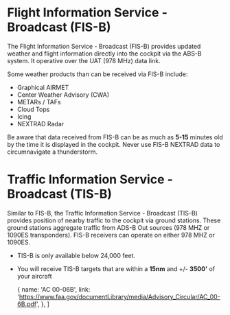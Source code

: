

# Flight Information Service - Broadcast (FIS-B)

The Flight Information Service - Broadcast (FIS-B) provides updated weather and
flight information directly into the cockpit via the ABS-B system. It operative
over the UAT (978 MHz) data link.

Some weather products than can be received via FIS-B include:

-   Graphical AIRMET
-   Center Weather Advisory (CWA)
-   METARs / TAFs
-   Cloud Tops
-   Icing
-   NEXTRAD Radar

Be aware that data received from FIS-B can be as much as **5-15** minutes old by
the time it is displayed in the cockpit. Never use FIS-B NEXTRAD data to
circumnavigate a thunderstorm.

# Traffic Information Service - Broadcast (TIS-B)

Similar to FIS-B, the Traffic Information Service - Broadcast (TIS-B) provides
position of nearby traffic to the cockpit via ground stations. These ground
stations aggregate traffic from ADS-B Out sources (978 MHZ or 1090ES
transponders). FIS-B receivers can operate on either 978 MHZ or 1090ES.

-   TIS-B is only available below 24,000 feet.
-   You will receive TIS-B targets that are within a **15nm** and +/- **3500'**
    of your aircraft

    {
        name: 'AC 00-06B',
        link: 'https://www.faa.gov/documentLibrary/media/Advisory_Circular/AC_00-6B.pdf',
    },
]
